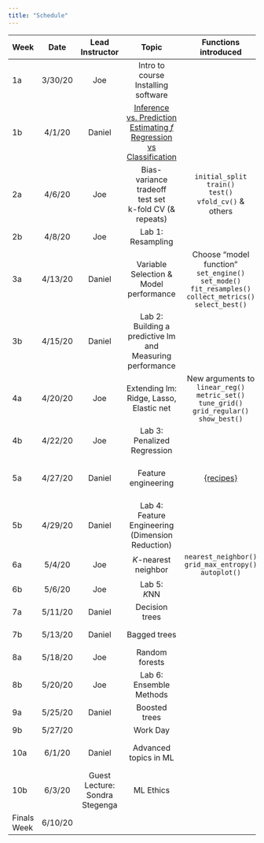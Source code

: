 ```yaml
---
title: "Schedule"
---
```


| **Week** |  **Date**   | **Lead Instructor**            |           **Topic**                                                          |                          **Functions introduced**                                                                             |         **Assigned**         |           **Due**       |       **Reading**                         |
| :------- | :---------: | :----------------------------: | :--------------------------------------------------------------------------: | :---------------------------------------------------------------------------------------------------------------------------: | :--------------------------: | :---------------------: | :---------------------------------------: |
|     1a   |     3/30/20 |              Joe               |                    Intro to course<br/>Installing software                   |                                                                                                                               | Final <br/>Get to know data  |                         | [HML Ch. 1](https://bradleyboehmke.github.io/HOML/intro.html) |
|     1b   |     4/1/20  |             Daniel             |  [Inference vs. Prediction<br/>Estimating $f$<br/>Regression vs Classification](slides/w1p2-inf-v-pred.html)|                                                                                                |                              |                         |       APM: Ch. 1<br/>ISLR: Ch. 2.1        |
|     2a   |     4/6/20  |              Joe               |         Bias-variance tradeoff<br/>test set<br/>k-fold CV (& repeats)        |  `initial_split`<br/>`train()`<br/>`test()`<br/>`vfold_cv()` & others                                                         |                              |                         |      ISLR: Ch. 2.2<br/>ISLR: Ch 5.1       |
|     2b   |     4/8/20  |              Joe               |  Lab 1: <br/>Resampling 							                                       |                                                                               	         |           Lab 1              |                         |                                           |
|     3a   |     4/13/20 |             Daniel             |                  Variable Selection & <br/>Model performance                 |  Choose “model function”<br/>`set_engine()`<br/>`set_mode()`<br/>`fit_resamples()`<br/>`collect_metrics()`<br/>`select_best()`|                              |                         | ISLR: Ch. 6.1<br/> APM: Ch. 5<br/>APM: Ch. 11 |
|     3b   |     4/15/20 |             Daniel             |            Lab 2: <br/>Building a predictive lm and Measuring performance    |                                                                                                                        	 |           Lab 2              |      Lab 1              | [HML: Ch. 4](https://bradleyboehmke.github.io/HOML/linear-regression.html) <br/>APM: Ch. 6.1 & 6.2 |
|     4a   |     4/20/20 |              Joe               |                  Extending lm: Ridge, Lasso, Elastic net                     |  New arguments to `linear_reg()`<br/>`metric_set()`<br/>`tune_grid()`<br/>`grid_regular()`<br/>`show_best()`                  |                              |                         | [HML: Ch. 6](https://bradleyboehmke.github.io/HOML/regularized-regression.html) <br/>APM: Ch. 6.4 |
|     4b   |     4/22/20 |              Joe               |                         Lab 3:<br/>Penalized Regression                      |                                                                                                                             	 |           Lab 3              |      Lab 2              |                                           |
|     5a   |     4/27/20 |             Daniel             |                              Feature engineering                             |  [{recipes}](https://tidymodels.github.io/recipes/)                                                                           |                              |                         | [FE: Ch. 1](http://www.feat.engineering/intro-intro.html)<br/> [HML: Ch. 3](https://bradleyboehmke.github.io/HOML/engineering.html) |
|     5b   |     4/29/20 |             Daniel             |              Lab 4: <br/>Feature Engineering (Dimension Reduction)           |                                                                                                                               |           Lab 4              |Lab 3<br/>Preliminary Fit 1    |                                           |
|     6a   |     5/4/20  |              Joe               |                             *K*-nearest neighbor                             |       `nearest_neighbor()`<br/>`grid_max_entropy()`<br/>`autoplot()`                                                          |                              |                         | [HML: Ch. 8](https://bradleyboehmke.github.io/HOML/knn.html) |
|     6b   |     5/6/20  |              Joe               |                  Lab 5: <br/> *K*NN                                          |                                                                                                                               |           Lab 5              |      Lab 4                   |                                           |
|     7a   |     5/11/20 |             Daniel             |                                Decision trees                                |                                                                                                                               |                              |                         |[HML: Ch. 9](https://bradleyboehmke.github.io/HOML/DT.html) |
|     7b   |     5/13/20 |             Daniel             |                                 Bagged trees                                 |                                                                                                                               |                              |      Lab 5                   |[HML: Ch. 10](https://bradleyboehmke.github.io/HOML/bagging.html) |
|     8a   |     5/18/20 |              Joe               |                                Random forests                                |                                                                                                                               |                              |                         |[HML: Ch. 11 ](https://bradleyboehmke.github.io/HOML/random-forest.html) |
|     8b   |     5/20/20 |              Joe               |             Lab 6: <br/> Ensemble Methods                                    |                                                                                                                               |           Lab 6              |    Preliminary Fit 2    |                                           |
|     9a   |     5/25/20 |             Daniel             |                                 Boosted trees                                |                                                                                                                               |                              |                         |[HML Ch. 12](https://bradleyboehmke.github.io/HOML/gbm.html) |
|     9b   |     5/27/20 |                                |                                   Work Day                                   |                                                                                                                               |                              |      Lab 6              |                                           |
|     10a  |     6/1/20  |             Daniel             |                             Advanced topics in ML                            |                                                                                                                               |                              |                         |                [HML Ch. 13](https://bradleyboehmke.github.io/HOML/deep-learning.html) & [15](https://bradleyboehmke.github.io/HOML/stacking.html) |
|     10b  |     6/3/20  | Guest Lecture: Sondra Stegenga |                                   ML Ethics                                  |                                                                                                                               |                              |                         |[Floridi & Taddeo (2016)](https://royalsocietypublishing.org/doi/full/10.1098/rsta.2016.0360) |
| Finals Week | 6/10/20  |                                |                                                                              |                                                                                                                               |                              | Final Project           |                                           |